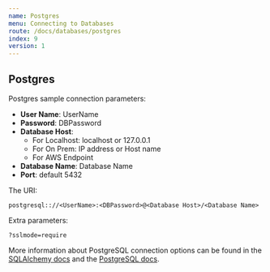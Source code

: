 ```yaml
---
name: Postgres
menu: Connecting to Databases
route: /docs/databases/postgres
index: 9
version: 1
---
```


Postgres
-------------

Postgres sample connection parameters:

* **User Name**: UserName
* **Password**: DBPassword
* **Database Host**:
    * For Localhost: localhost or 127.0.0.1
    * For On Prem: IP address or Host name
    * For AWS Endpoint
* **Database Name**: Database Name
* **Port**: default 5432

The URI:

```
postgresql:://<UserName>:<DBPassword>@<Database Host>/<Database Name>
```
Extra parameters:

```
?sslmode=require
```

More information about PostgreSQL connection options can be found in the [SQLAlchemy docs](https://docs.sqlalchemy.org/en/13/dialects/postgresql.html#module-sqlalchemy.dialects.postgresql.psycopg2) and the [PostgreSQL docs](https://www.postgresql.org/docs/9.1/libpq-connect.html#LIBPQ-PQCONNECTDBPARAMS).